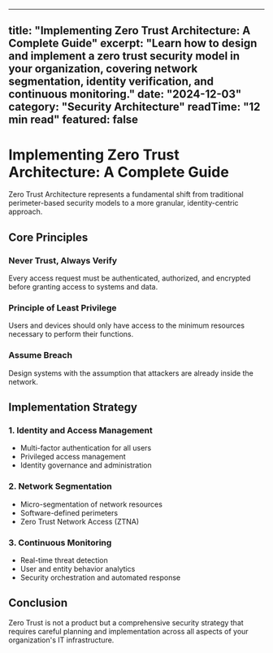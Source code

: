 
---
title: "Implementing Zero Trust Architecture: A Complete Guide"
excerpt: "Learn how to design and implement a zero trust security model in your organization, covering network segmentation, identity verification, and continuous monitoring."
date: "2024-12-03"
category: "Security Architecture"
readTime: "12 min read"
featured: false
---

# Implementing Zero Trust Architecture: A Complete Guide

Zero Trust Architecture represents a fundamental shift from traditional perimeter-based security models to a more granular, identity-centric approach.

## Core Principles

### Never Trust, Always Verify
Every access request must be authenticated, authorized, and encrypted before granting access to systems and data.

### Principle of Least Privilege
Users and devices should only have access to the minimum resources necessary to perform their functions.

### Assume Breach
Design systems with the assumption that attackers are already inside the network.

## Implementation Strategy

### 1. Identity and Access Management
- Multi-factor authentication for all users
- Privileged access management
- Identity governance and administration

### 2. Network Segmentation
- Micro-segmentation of network resources
- Software-defined perimeters
- Zero Trust Network Access (ZTNA)

### 3. Continuous Monitoring
- Real-time threat detection
- User and entity behavior analytics
- Security orchestration and automated response

## Conclusion

Zero Trust is not a product but a comprehensive security strategy that requires careful planning and implementation across all aspects of your organization's IT infrastructure.
